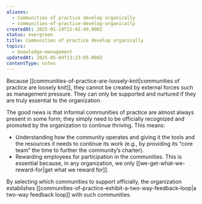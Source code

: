 ```yaml
---
aliases:
  - Communities of practice develop organically
  - communities-of-practice-develop-organically
createdAt: 2025-01-19T15:42:49.000Z
status: evergreen
title: Communities of practice develop organically
topics:
  - knowledge-management
updatedAt: 2025-05-04T13:23:05.000Z
contentType: notes
---
```

Because [[communities-of-practice-are-loosely-knit|communities of practice are loosely knit]], they cannot be created by external forces such as management pressure. They can only be supported and nurtured if they are truly essential to the organization.

The good news is that informal communities of practice are almost always present in some form; they simply need to be officially recognized and promoted by the organization to continue thriving. This means:

- Understanding how the community operates and giving it the tools and the resources it needs to continue its work (e.g., by providing its “core team” the time to further the community’s charter).
- Rewarding employees for participation in the communities. This is essential because, in any organization, we only [[we-get-what-we-reward-for|get what we reward for]].

By selecting which communities to support officially, the organization establishes [[communities-of-practice-exhibit-a-two-way-feedback-loop|a two-way feedback loop]] with such communities.
